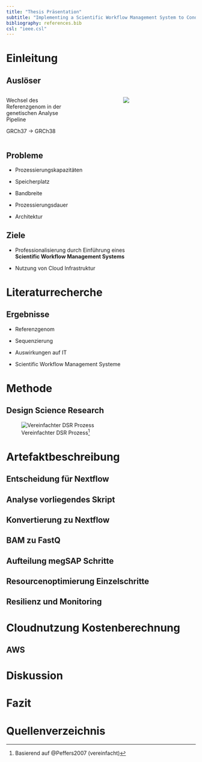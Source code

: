 ```yaml
---
title: "Thesis Präsentation"
subtitle: "Implementing a Scientific Workflow Management System to Conduct the Transition to a Different Reference Genome of a Genetic Analysis Pipeline"
bibliography: references.bib
csl: "ieee.csl"
---
```


# Einleitung

## Auslöser

::::: {.columns}

:::: {.column width="60%"}
::: {.center-y style='width:60%'}
Wechsel des Referenzgenom in der genetischen Analyse Pipeline

GRCh37 → GRCh38
:::
::::
:::: {.column width="40%"}
::: {.center-y style='width:40%'}
![](dna_puzzle.png)
:::
::::
:::::

## Probleme

:::: {.center-y}
::: incremental
-   Prozessierungskapazitäten

-   Speicherplatz

-   Bandbreite

-   Prozessierungsdauer

-   Architektur
:::
::::

## Ziele

:::: {.center-y}
::: incremental
-   Professionalisierung durch Einführung eines\
    **Scientific Workflow Management Systems**

-   Nutzung von Cloud Infrastruktur
:::
::::

# Literaturrecherche

## Ergebnisse
:::: {.center-y}
::: incremental
-   Referenzgenom

-   Sequenzierung

-   Auswirkungen auf IT

-   Scientific Workflow Management Systeme
:::
::::

# Methode

## Design Science Research

:::: {.blocker}
::: {.center-y}
![Vereinfachter DSR Prozess[^pfeffers]](basic_dsr.svg)
:::
::::

[^pfeffers]: Basierend auf @Peffers2007 (vereinfacht)

# Artefaktbeschreibung

## Entscheidung für Nextflow

## Analyse vorliegendes Skript

## Konvertierung zu Nextflow

## BAM zu FastQ

## Aufteilung megSAP Schritte

## Resourcenoptimierung Einzelschritte

## Resilienz und Monitoring

# Cloudnutzung Kostenberechnung

## AWS

# Diskussion

# Fazit

# Quellenverzeichnis {visibility="uncounted"}

::: {#refs}
:::